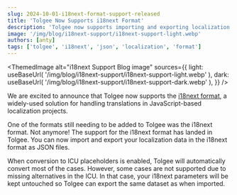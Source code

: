 ```yaml
---
slug: 2024-10-01-i18next-format-support-released
title: 'Tolgee Now Supports i18next Format'
description: 'Tolgee now supports importing and exporting localization data in the i18next JSON format.'
image: '/img/blog/i18next-support/i18next-support-light.webp'
authors: [anty]
tags: ['tolgee', 'i18next', 'json', 'localization', 'format']
---
```



<ThemedImage
  alt="i18next Support Blog image"
  sources={{
    light: useBaseUrl(
      '/img/blog/i18next-support/i18next-support-light.webp'
    ),
    dark: useBaseUrl(
      '/img/blog/i18next-support/i18next-support-dark.webp'
    ),
  }}
/>

We are excited to announce that Tolgee now supports the [i18next format](https://www.i18next.com/), a widely-used solution for handling translations in JavaScript-based localization projects.

<!--truncate-->

One of the formats still needing to be added to Tolgee was the i18next format. Not anymore! The support for the i18next format has landed in Tolgee. You can now import and export your localization data in the i18next format as JSON files.

When conversion to ICU placeholders is enabled, Tolgee will automatically convert most of the cases. However, some cases are not supported due to missing alternatives in the ICU. In that case, your i18next parameters will be kept untouched so Tolgee can export the same dataset as when imported.
